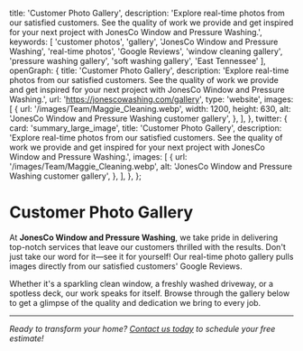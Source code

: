 
  title: 'Customer Photo Gallery',
  description:
    'Explore real-time photos from our satisfied customers. See the quality of work we provide and get inspired for your next project with JonesCo Window and Pressure Washing.',
  keywords: [
    'customer photos',
    'gallery',
    'JonesCo Window and Pressure Washing',
    'real-time photos',
    'Google Reviews',
    'window cleaning gallery',
    'pressure washing gallery',
    'soft washing gallery',
    'East Tennessee'
  ],
  openGraph: {
    title: 'Customer Photo Gallery',
    description:
      'Explore real-time photos from our satisfied customers. See the quality of work we provide and get inspired for your next project with JonesCo Window and Pressure Washing.',
    url: 'https://jonescowashing.com/gallery',
    type: 'website',
    images: [
      {
        url: '/images/Team/Maggie_Cleaning.webp',
        width: 1200,
        height: 630,
        alt: 'JonesCo Window and Pressure Washing customer gallery',
      },
    ],
  },
  twitter: {
    card: 'summary_large_image',
    title: 'Customer Photo Gallery',
    description:
      'Explore real-time photos from our satisfied customers. See the quality of work we provide and get inspired for your next project with JonesCo Window and Pressure Washing.',
    images: [
      {
        url: '/images/Team/Maggie_Cleaning.webp',
        alt: 'JonesCo Window and Pressure Washing customer gallery',
      },
    ],
  },
};

# Customer Photo Gallery

At **JonesCo Window and Pressure Washing**, we take pride in delivering top-notch services that leave our customers thrilled with the results. Don't just take our word for it—see it for yourself! Our real-time photo gallery pulls images directly from our satisfied customers' Google Reviews.

Whether it's a sparkling clean window, a freshly washed driveway, or a spotless deck, our work speaks for itself. Browse through the gallery below to get a glimpse of the quality and dedication we bring to every job.

<GoogleReviewsGallery />

---

*Ready to transform your home? [Contact us today](https://jonescowashing.com/contact) to schedule your free estimate!*
